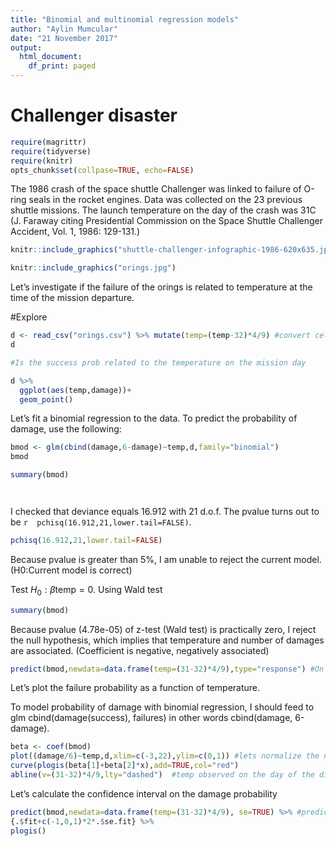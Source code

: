 ---
title: "Binomial and multinomial regression models"
author: "Aylin Mumcular"
date: "21 November 2017"
output:
  html_document:
    df_print: paged
---

# Challenger disaster 

<!-- https://media.licdn.com/mpr/mpr/shrinknp_400_400/AAEAAQAAAAAAAAWnAAAAJDNmNDQ5ZmEwLWNhMjctNDUwZC1iZWExLTU4YzhiNzI2NGYxOQ.jpg -->

```{r setup, include=FALSE}
require(magrittr)
require(tidyverse)
require(knitr)
opts_chunk$set(collpase=TRUE, echo=FALSE)
```

The 1986 crash of the space shuttle Challenger was linked to failure
of O-ring seals in the rocket engines. Data was collected on the 23
previous shuttle missions. The launch temperature on the day of the
crash was 31C (J. Faraway citing Presidential Commission on the Space
Shuttle Challenger Accident, Vol. 1, 1986: 129-131.)


```{r, fig.align="center", fig.cap="What happened", out.width="80%", fig.show="hold"}
knitr::include_graphics("shuttle-challenger-infographic-1986-620x635.jpg")

```


```{r, fig.align="center", fig.cap="Questioning the role of oring failure in Challenger disaster", out.width="50%", fig.show="hold"}
knitr::include_graphics("orings.jpg")

```
Let's investigate if the failure of the orings is related to temperature at the time of the mission departure. 

#Explore
```{r}
d <- read_csv("orings.csv") %>% mutate(temp=(temp-32)*4/9) #convert celcius
d 

#Is the success prob related to the temperature on the mission day


```

```{r}
d %>% 
  ggplot(aes(temp,damage))+
  geom_point() 
```

Let's fit a binomial regression to the data. To predict the probability of damage, use the following:

```{r}
bmod <- glm(cbind(damage,6-damage)~temp,d,family="binomial") 
bmod

summary(bmod) 




```

I checked that deviance equals 16.912 with 21 d.o.f. The pvalue turns out to be `r  pchisq(16.912,21,lower.tail=FALSE)`.

```{r}
pchisq(16.912,21,lower.tail=FALSE)
```

Because pvalue is greater than 5%, I am unable to reject the current model. (H0:Current model is correct)

 
Test $H_0: \beta\mathrm{temp}=0$. Using Wald test

```{r}
summary(bmod)

```
Because pvalue (4.78e-05) of z-test (Wald test) is practically zero, I reject the null hypothesis, which implies that temperature and number of damages are associated. (Coefficient is negative, negatively associated)



```{r}
predict(bmod,newdata=data.frame(temp=(31-32)*4/9),type="response") #On challenger day temperature was 31 degree Celcius. A disaster was almost certain on that day.
```

Let's plot the failure probability as a function of temperature.

To model probability of damage with binomial regression, I should feed to glm cbind(damage(success), failures) in other words cbind(damage, 6-damage). 

```{r}
beta <- coef(bmod)
plot((damage/6)~temp,d,xlim=c(-3,22),ylim=c(0,1)) #lets normalize the number of damages
curve(plogis(beta[1]+beta[2]*x),add=TRUE,col="red") 
abline(v=(31-32)*4/9,lty="dashed")  #temp observed on the day of the disaster
```

Let's calculate the confidence interval on the damage probability

```{r}


predict(bmod,newdata=data.frame(temp=(31-32)*4/9), se=TRUE) %>% #prediction gives you std errors
{.$fit+c(-1,0,1)*2*.$se.fit} %>% 
plogis() 


```






















